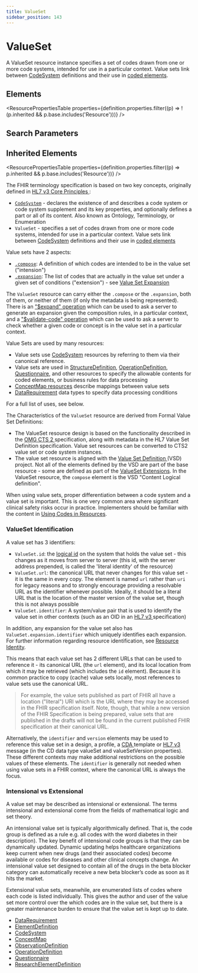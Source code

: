 ```yaml
---
title: ValueSet
sidebar_position: 143
---
```



# ValueSet

A <Link to="/docs/api/fhir/resources/valueset">ValueSet</Link> resource instance specifies a set of codes drawn from one or more code systems, intended for use in a particular context. Value sets link between [CodeSystem](./codesystem) definitions and their use in [coded elements](https://www.hl7.org/fhir/terminologies.html).

<Tabs queryString="section">
  <TabItem value="schema" label="Schema" default>

## Elements

<ResourcePropertiesTable
  properties={definition.properties.filter((p) => !(p.inherited && p.base.includes('Resource')))}
/>

## Search Parameters

<SearchParamsTable searchParams={definition.searchParameters} />

## Inherited Elements

<ResourcePropertiesTable properties={definition.properties.filter((p) => p.inherited && p.base.includes('Resource'))} />

  </TabItem>
  <TabItem value="usage" label="Usage">
<div> <a name="scope"></a> <p> The FHIR terminology specification is based on two key concepts, originally defined in <a href="http://www.hl7.org/documentcenter/public/standards/V3/core_principles/infrastructure/coreprinciples/v3modelcoreprinciples.html">HL7 v3 Core Principles </a>: </p> <ul> <li> <code><a href="/docs/api/fhir/resources/codesystem">CodeSystem</a></code> - declares the existence of and describes a code system or code system supplement and its key properties, and optionally defines a part or all of its content. Also known as Ontology, Terminology, or Enumeration</li> <li> <code>ValueSet</code> - specifies a set of codes drawn from one or more code systems, intended for use in a particular context. Value sets link between <a href="/docs/api/fhir/resources/codesystem">CodeSystem</a> definitions and their use in <a href="https://www.hl7.org/fhir/terminologies.html">coded elements</a></li> </ul> <p> Value sets have 2 aspects: </p> <ul>  <li><code><a href="https://www.hl7.org/fhir/valueset-definitions.html#ValueSet.compose">.compose</a></code>: A definition of which codes are intended to be in the value set ("intension")</li>  <li><code><a href="https://www.hl7.org/fhir/valueset-definitions.html#ValueSet.expansion">.expansion</a></code>: The list of codes that are actually in the value set under a given set of conditions ("extension") - see <a href="/docs/api/fhir/resources/valueset">Value Set Expansion</a></li> </ul> <p> The <code>ValueSet</code> resource can carry either the <code>.compose</code> or the <code>.expansion</code>, both of them, or neither of them (if only the metadata is being represented). There is an <a href="https://www.hl7.org/fhir/valueset-operation-expand.html">"$expand" operation</a> which can be used to ask a server to generate an expansion given the composition rules, in a particular context, and a <a href="https://www.hl7.org/fhir/valueset-operation-validate-code.html">"$validate-code" operation</a> which can be used to ask a server to  check whether a given code or concept is in the value set in a particular context. </p> </div>
  </TabItem>
  <TabItem value="relationships" label="Relationships">
<div> <a name="relationships"></a> <p> Value Sets are used by many resources: </p> <ul>  <li>Value sets use <a href="/docs/api/fhir/resources/codesystem">CodeSystem</a> resources by referring to them via their canonical reference.</li>  <li>Value sets are used in <a href="/docs/api/fhir/resources/structuredefinition">StructureDefinition</a>,      <a href="/docs/api/fhir/resources/operationdefinition">OperationDefinition</a>, <a href="/docs/api/fhir/resources/questionnaire">Questionnaire</a>, and other resources     to specify the allowable contents for coded elements, or business rules for data processing</li>  <li><a href="/docs/api/fhir/resources/conceptmap">ConceptMap resources</a> describe mappings between value sets</li>  <li><a href="https://www.hl7.org/fhir/meta/api/fhir/datatypes/datarequirement">DataRequirement</a> data types to specify data processing conditions</li> </ul> <p> For a full list of uses, see below. </p> <p> The Characteristics of the <code>ValueSet</code> resource are derived from Formal Value Set Definitions: </p> <ul>   <li>The <Link to="/docs/api/fhir/resources/valueset">ValueSet</Link> resource design is based on the functionality described in the <a href="http://www.omg.org/spec/CTS2/1.0/">OMG CTS 2 </a> specification, along   with metadata in the HL7 Value Set Definition specification. Value set resources can be converted to CTS2   value set or code system instances.</li>  <li>The value set resource is aligned with the <a href="https://confluence.hl7.org/display/VOC/Characteristics+of+a+Value+Set+Definition+%28VSD%29+Project">Value Set Definition </a> (VSD) project.   Not all of the elements defined by the VSD are part of the base resource - some are defined as part of the <a href="https://www.hl7.org/fhir/valueset-extensions.html">ValueSet <Link to="/docs/api/fhir/datatypes/extension">Extensions</Link></a>.  In the <Link to="/docs/api/fhir/resources/valueset">ValueSet</Link> resource, the <code>compose</code> element is the VSD "Content Logical definition".</li> </ul> </div>
  </TabItem>
  <TabItem value="backgroundAndContext" label="Background and Context">
<div> <a name="context"></a> <p> When using value sets, proper differentiation between a code system and a value set is important.  This is one very common area where significant clinical safety risks occur in practice. Implementers should be familiar with the content in <a href="https://www.hl7.org/fhir/terminologies.html">Using Codes in Resources</a>. </p> <a name="ident"></a> <h3 class="self-link-parent"> <Link to="/docs/api/fhir/resources/valueset">ValueSet</Link> Identification <a href="/docs/api/fhir/resources/valueset" title="link to here" class="self-link"></a></h3> <p> A value set has 3 identifiers: </p> <ul>  <li><code>ValueSet.id</code>: the <a href="https://www.hl7.org/fhir/resource.html#id">logical id</a> on the system that holds the value set - this changes as it moves from server to server (this id, with the server address prepended, is called the 'literal identity' of the resource)</li>  <li><code>ValueSet.url</code>: the canonical URL that never changes for this value set - it is the same in every copy. The element is named <code>url</code> rather than <code>uri</code> for legacy reasons and to strongly encourage providing a resolvable URL as the identifier whenever possible. Ideally, it should be a literal URL that is the location of the master version of the value set, though this is not always possible</li>  <li><code>ValueSet.identifier</code>: A system/value pair that is used to identify the value set in other contexts (such as an OID in an <a href="https://www.hl7.org/implement/standards/product_brief.cfm?product_id=186">HL7 v3 </a> specification)</li> </ul> <p> In addition, any expansion for the value set also has <code>ValueSet.expansion.identifier</code> which uniquely identifies each expansion. For further information regarding resource identification, see <a href="https://www.hl7.org/fhir/resource.html#id">Resource Identity</a>. </p> <p> This means that each value set has 2 different URLs that can be used to reference it - its canonical URL (the <code>url</code> element), and its local location from which it may be retrieved (which includes the <code>id</code> element). Because it is common practice to copy (cache) value sets locally, most references to value sets use the canonical URL.  </p> <blockquote> <p> For example, the value sets published as part of FHIR all have a location ("literal") URI which is the URL where they may be accessed in the FHIR specification itself. Note, though, that while a new version of the FHIR Specification is being prepared, value sets that are published in the drafts will not be found in the current published FHIR specification at their canonical URL.  </p> </blockquote> <p> Alternatively, the <code>identifier</code> and <code>version</code> elements may be used to reference this value set in a  design, a profile, a <a href="http://www.hl7.org/implement/standards/product_brief.cfm?product_id=7">CDA </a> template  or <a href="https://www.hl7.org/implement/standards/product_brief.cfm?product_id=186">HL7 v3 </a> message (in the CD data  type valueSet and valueSetVersion properties). These different contexts may make additional restrictions on the  possible values of these elements.  The <code>identifier</code> is generally not needed when using value sets in a FHIR context, where the canonical URL is always the focus. </p> <a name="int-ext"></a> <h3 class="self-link-parent"> Intensional vs Extensional <a href="https://www.hl7.org/fhir/valueset.html#int-ext" title="link to here" class="self-link"></a></h3> <p> A value set may be described as intensional or extensional. The terms intensional and extensional come from the fields of mathematical logic and set theory.  </p> <p> An intensional value set is typically algorithmically defined. That is, the code group is defined as a rule e.g. all codes with the word diabetes in their  description). The key benefit of intensional code groups is that they can be dynamically updated. Dynamic updating helps healthcare organizations keep  current when new drugs (and their associated codes) become available or codes for diseases and other clinical concepts change. An intensional value set  designed to contain all of the drugs in the beta blocker category can automatically receive a new beta blocker’s code as soon as it hits the market. </p> <p> Extensional value sets, meanwhile, are enumerated lists of codes where each code is listed individually. This gives the author and user of the value set  more control over the which codes are in the value set, but there is a greater maintenance burden to ensure that the value set is kept up to date. </p> </div>
  </TabItem>
  <TabItem value="referencedBy" label="Referenced By">
<ul><li><a href="https://www.hl7.org/fhir/metadatatypes.html#DataRequirement">DataRequirement</a></li>
<li><a href="/docs/api/fhir/datatypes/elementdefinition">ElementDefinition</a></li>
<li><a href="/docs/api/fhir/resources/codesystem">CodeSystem</a></li>
<li><a href="/docs/api/fhir/resources/conceptmap">ConceptMap</a></li>
<li><a href="/docs/api/fhir/resources/observationdefinition">ObservationDefinition</a></li>
<li><a href="/docs/api/fhir/resources/operationdefinition">OperationDefinition</a></li>
<li><a href="/docs/api/fhir/resources/questionnaire">Questionnaire</a></li>
<li><a href="/docs/api/fhir/resources/researchelementdefinition">ResearchElementDefinition</a></li></ul>
  </TabItem>
</Tabs>
